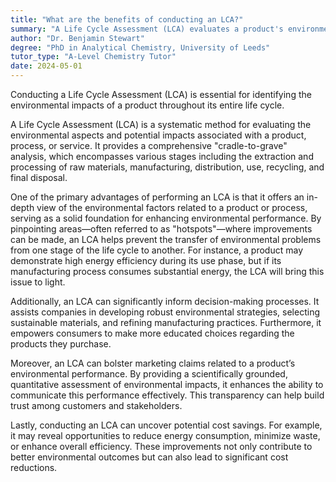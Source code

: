 ```yaml
---
title: "What are the benefits of conducting an LCA?"
summary: "A Life Cycle Assessment (LCA) evaluates a product's environmental impacts at each stage of its life cycle, aiding in understanding and mitigating ecological effects."
author: "Dr. Benjamin Stewart"
degree: "PhD in Analytical Chemistry, University of Leeds"
tutor_type: "A-Level Chemistry Tutor"
date: 2024-05-01
---
```


Conducting a Life Cycle Assessment (LCA) is essential for identifying the environmental impacts of a product throughout its entire life cycle.

A Life Cycle Assessment (LCA) is a systematic method for evaluating the environmental aspects and potential impacts associated with a product, process, or service. It provides a comprehensive "cradle-to-grave" analysis, which encompasses various stages including the extraction and processing of raw materials, manufacturing, distribution, use, recycling, and final disposal.

One of the primary advantages of performing an LCA is that it offers an in-depth view of the environmental factors related to a product or process, serving as a solid foundation for enhancing environmental performance. By pinpointing areas—often referred to as "hotspots"—where improvements can be made, an LCA helps prevent the transfer of environmental problems from one stage of the life cycle to another. For instance, a product may demonstrate high energy efficiency during its use phase, but if its manufacturing process consumes substantial energy, the LCA will bring this issue to light.

Additionally, an LCA can significantly inform decision-making processes. It assists companies in developing robust environmental strategies, selecting sustainable materials, and refining manufacturing practices. Furthermore, it empowers consumers to make more educated choices regarding the products they purchase.

Moreover, an LCA can bolster marketing claims related to a product’s environmental performance. By providing a scientifically grounded, quantitative assessment of environmental impacts, it enhances the ability to communicate this performance effectively. This transparency can help build trust among customers and stakeholders.

Lastly, conducting an LCA can uncover potential cost savings. For example, it may reveal opportunities to reduce energy consumption, minimize waste, or enhance overall efficiency. These improvements not only contribute to better environmental outcomes but can also lead to significant cost reductions.
    